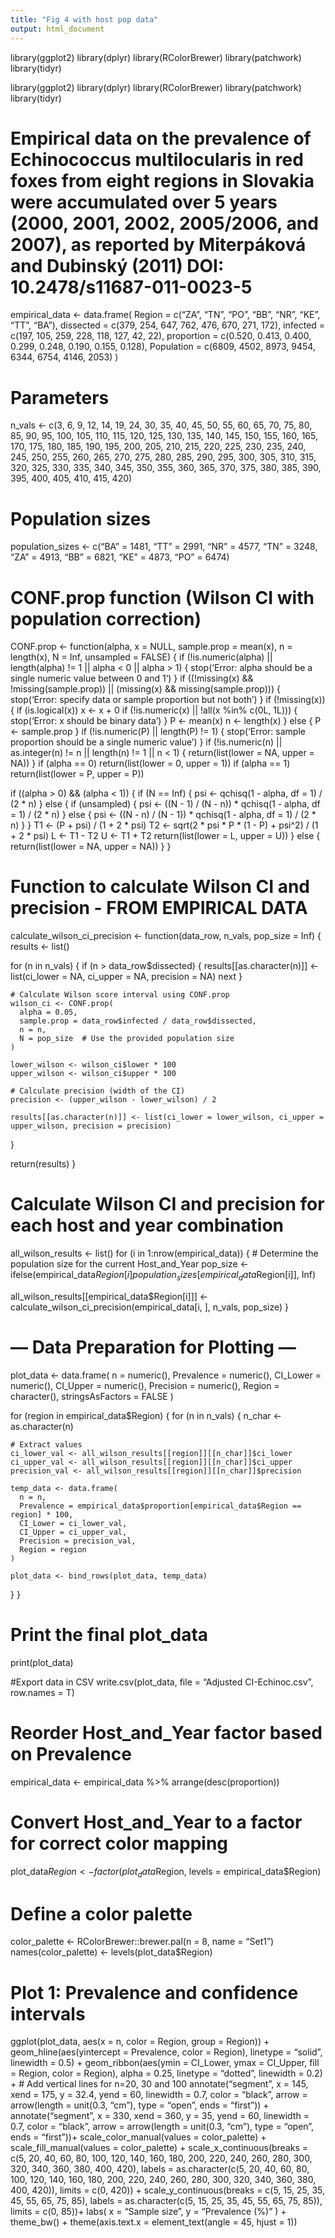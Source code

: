 ```yaml
---
title: "Fig 4 with host pop data"
output: html_document
---
```



library(ggplot2)
library(dplyr)
library(RColorBrewer)
library(patchwork)
library(tidyr)



library(ggplot2)
library(dplyr)
library(RColorBrewer)
library(patchwork)
library(tidyr)


# Empirical data on the prevalence of Echinococcus multilocularis in red foxes from eight regions in Slovakia were accumulated over 5 years (2000, 2001, 2002, 2005/2006, and 2007), as reported by Miterpáková and Dubinský (2011) DOI: 10.2478/s11687-011-0023-5
empirical_data <- data.frame(
  Region = c("ZA", "TN", "PO", "BB", "NR", "KE", "TT", "BA"),
  dissected = c(379, 254, 647, 762, 476, 670, 271, 172),
  infected = c(197, 105, 259, 228, 118, 127, 42, 22),
  proportion = c(0.520, 0.413, 0.400, 0.299, 0.248, 0.190, 0.155, 0.128),
  Population = c(6809, 4502, 8973, 9454, 6344, 6754, 4146, 2053)
)

# Parameters
n_vals <- c(3, 6, 9, 12, 14, 19, 24, 30, 35, 40, 45, 50, 55, 60, 65, 70, 75, 80, 85, 90, 95, 100, 105, 110, 115, 120, 125, 130, 135, 140, 145, 150, 155, 160, 165, 170, 175, 180, 185, 190, 195, 200, 205, 210, 215, 220, 225, 230, 235, 240, 245, 250, 255, 260, 265, 270, 275, 280, 285, 290, 295, 300, 305, 310, 315, 320, 325, 330, 335, 340, 345, 350, 355, 360, 365, 370, 375, 380, 385, 390, 395, 400, 405, 410, 415, 420)

# Population sizes
population_sizes <- c("BA" = 1481, "TT" = 2991, "NR" = 4577, "TN" = 3248, "ZA" = 4913, "BB" = 6821, "KE" = 4873, "PO" = 6474)

# CONF.prop function (Wilson CI with population correction)
CONF.prop <- function(alpha, x = NULL,
                      sample.prop = mean(x), n = length(x),
                      N = Inf, unsampled = FALSE) {
  if (!is.numeric(alpha) || length(alpha) != 1 || alpha < 0 || alpha > 1) {
    stop('Error: alpha should be a single numeric value between 0 and 1')
  }
  if ((!missing(x) && !missing(sample.prop)) || (missing(x) && missing(sample.prop))) {
    stop('Error: specify data or sample proportion but not both')
  }
  if (!missing(x)) {
    if (is.logical(x)) x <- x + 0
    if (!is.numeric(x) || !all(x %in% c(0L, 1L))) {
      stop('Error: x should be binary data')
    }
    P <- mean(x)
    n <- length(x)
  } else {
    P <- sample.prop
  }
  if (!is.numeric(P) || length(P) != 1) {
    stop('Error: sample proportion should be a single numeric value')
  }
  if (!is.numeric(n) || as.integer(n) != n || length(n) != 1 || n < 1) {
    return(list(lower = NA, upper = NA))
  }
  if (alpha == 0) return(list(lower = 0, upper = 1))
  if (alpha == 1) return(list(lower = P, upper = P))

  if ((alpha > 0) && (alpha < 1)) {
    if (N == Inf) {
      psi <- qchisq(1 - alpha, df = 1) / (2 * n)
    } else {
      if (unsampled) {
        psi <- ((N - 1) / (N - n)) * qchisq(1 - alpha, df = 1) / (2 * n)
      } else {
        psi <- ((N - n) / (N - 1)) * qchisq(1 - alpha, df = 1) / (2 * n)
      }
    }
    T1 <- (P + psi) / (1 + 2 * psi)
    T2 <- sqrt(2 * psi * P * (1 - P) + psi^2) / (1 + 2 * psi)
    L <- T1 - T2
    U <- T1 + T2
    return(list(lower = L, upper = U))
  } else {
    return(list(lower = NA, upper = NA))
  }
}

# Function to calculate Wilson CI and precision - FROM EMPIRICAL DATA
calculate_wilson_ci_precision <- function(data_row, n_vals, pop_size = Inf) {
  results <- list()

  for (n in n_vals) {
    if (n > data_row$dissected) {
      results[[as.character(n)]] <- list(ci_lower = NA, ci_upper = NA, precision = NA)
      next
    }

    # Calculate Wilson score interval using CONF.prop
    wilson_ci <- CONF.prop(
      alpha = 0.05,
      sample.prop = data_row$infected / data_row$dissected,
      n = n,
      N = pop_size  # Use the provided population size
    )

    lower_wilson <- wilson_ci$lower * 100
    upper_wilson <- wilson_ci$upper * 100

    # Calculate precision (width of the CI)
    precision <- (upper_wilson - lower_wilson) / 2

    results[[as.character(n)]] <- list(ci_lower = lower_wilson, ci_upper = upper_wilson, precision = precision)
  }

  return(results)
}

# Calculate Wilson CI and precision for each host and year combination
all_wilson_results <- list()
for (i in 1:nrow(empirical_data)) {
  # Determine the population size for the current Host_and_Year
  pop_size <- ifelse(empirical_data$Region[i] %in% names(population_sizes),
                     population_sizes[empirical_data$Region[i]],
                     Inf)

  all_wilson_results[[empirical_data$Region[i]]] <- calculate_wilson_ci_precision(empirical_data[i, ], n_vals, pop_size)
}

# --- Data Preparation for Plotting ---
plot_data <- data.frame(
  n = numeric(),
  Prevalence = numeric(),
  CI_Lower = numeric(),
  CI_Upper = numeric(),
  Precision = numeric(),
  Region = character(),
  stringsAsFactors = FALSE
)

for (region in empirical_data$Region) {
  for (n in n_vals) {
    n_char <- as.character(n)

    # Extract values
    ci_lower_val <- all_wilson_results[[region]][[n_char]]$ci_lower
    ci_upper_val <- all_wilson_results[[region]][[n_char]]$ci_upper
    precision_val <- all_wilson_results[[region]][[n_char]]$precision

    temp_data <- data.frame(
      n = n,
      Prevalence = empirical_data$proportion[empirical_data$Region == region] * 100,
      CI_Lower = ci_lower_val,
      CI_Upper = ci_upper_val,
      Precision = precision_val,
      Region = region
    )

    plot_data <- bind_rows(plot_data, temp_data)
  }
}

# Print the final plot_data
print(plot_data)

#Export data in CSV
write.csv(plot_data, file = "Adjusted CI-Echinoc.csv", row.names = T)

# Reorder Host_and_Year factor based on Prevalence
empirical_data <- empirical_data %>%
  arrange(desc(proportion))

# Convert Host_and_Year to a factor for correct color mapping
plot_data$Region <- factor(plot_data$Region, levels = empirical_data$Region)

# Define a color palette
color_palette <- RColorBrewer::brewer.pal(n = 8, name = "Set1")
names(color_palette) <- levels(plot_data$Region)

# Plot 1: Prevalence and confidence intervals
ggplot(plot_data, aes(x = n, color = Region, group = Region)) +
  geom_hline(aes(yintercept = Prevalence, color = Region),
             linetype = "solid", linewidth = 0.5) +
  geom_ribbon(aes(ymin = CI_Lower, ymax = CI_Upper, fill = Region, color = Region),
              alpha = 0.25,
              linetype = "dotted",
              linewidth = 0.2) +
  # Add vertical lines for n=20, 30 and 100
  annotate("segment", x = 145, xend = 175, y = 32.4, yend = 60,
           linewidth = 0.7, color = "black", arrow = arrow(length = unit(0.3, "cm"), type = "open", ends = "first"))  +
     annotate("segment", x = 330, xend = 360, y = 35, yend = 60,
           linewidth = 0.7, color = "black", arrow = arrow(length = unit(0.3, "cm"), type = "open", ends = "first"))+
    scale_color_manual(values = color_palette) +
  scale_fill_manual(values = color_palette) +
  scale_x_continuous(breaks = c(5, 20, 40, 60, 80, 100, 120, 140, 160, 180, 200, 220, 240, 260, 280, 300, 320, 340, 360, 380, 400, 420),
                     labels = as.character(c(5, 20, 40, 60, 80, 100, 120, 140, 160, 180, 200, 220, 240, 260, 280, 300, 320, 340, 360, 380, 400, 420)),
                     limits = c(0, 420)) +
  scale_y_continuous(breaks = c(5, 15, 25, 35,  45,  55,  65,  75, 85),
                     labels = as.character(c(5, 15, 25, 35,  45,  55,  65,  75, 85)),
                     limits = c(0, 85))+
      labs(
    x = "Sample size",
    y = "Prevalence (%)"
  ) +
  theme_bw() +
  theme(axis.text.x = element_text(angle = 45, hjust = 1))
  
  